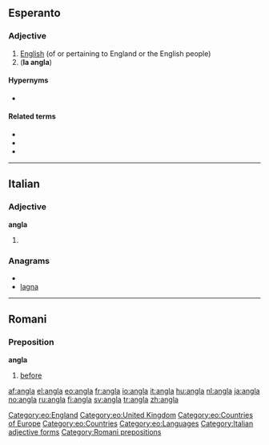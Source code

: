 ==Esperanto==

===Adjective===
{{eo-adj}}

# [[English]] (of or pertaining to England or the English people)
# ('''la angla''') {{short for|[[la]] [[angla lingvo]]||the English language|lang=eo}}

====Hypernyms====
* {{l|eo|brita|gloss=[[British]]}}

====Related terms====
* {{l|eo|angla lingvo|gloss=English language}}
* {{l|eo|Anglio|gloss=[[England]]}}
* {{l|eo|anglo|gloss=an [[English]] [[person]]}}

[[Category:eo:England]]
[[Category:eo:United Kingdom]]
[[Category:eo:Countries of Europe]]
[[Category:eo:Countries]]
[[Category:eo:Languages]]
{{eo GCSE|4}}
----

==Italian==

===Adjective===
'''angla''' {{f}}

# {{feminine of|[[anglo]]}}

===Anagrams===
* {{alphagram|aagln}}
* [[lagna#Italian|lagna]]

[[Category:Italian adjective forms]]

----

==Romani==

===Preposition===
'''angla'''

# [[before]]

[[Category:Romani prepositions]]

[[af:angla]]
[[el:angla]]
[[eo:angla]]
[[fr:angla]]
[[io:angla]]
[[it:angla]]
[[hu:angla]]
[[nl:angla]]
[[ja:angla]]
[[no:angla]]
[[ru:angla]]
[[fi:angla]]
[[sv:angla]]
[[tr:angla]]
[[zh:angla]]